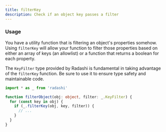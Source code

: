 ```yaml
---
title: filterKey
description: Check if an object key passes a filter
---
```


### Usage

You have a utility function that is filtering an object's properties somehow. Using `filterKey` will allow your function to filter those properties based on either an array of keys (an allowlist) or a function that returns a boolean for each property.

The `KeyFilter` type provided by Radashi is fundamental in taking advantage of the `filterKey` function. Be sure to use it to ensure type safety and maintainable code.

```ts
import * as _ from 'radashi'

function filterObject(obj: object, filter: _.KeyFilter) {
  for (const key in obj) {
    if (_.filterKey(obj, key, filter)) {
      // ...
    }
  }
}
```
